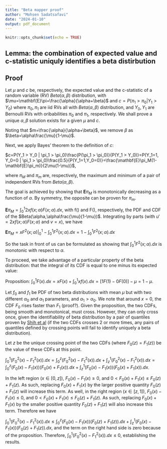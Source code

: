 ```yaml
---
title: "Beta mapper proof"
author: "Mohsen Sadatsafavi"
date: "2024-01-10"
output: pdf_document
---
```


```r
knitr::opts_chunk$set(echo = TRUE)
```

## Lemma: the combination of expected value and c-statistic uniquly identifies a beta distirbution

## Proof
Let $\mu$ and $c$ be, respectively, the expected value and the c-statistic of a random variable (RV) $Beta(\alpha,\beta)$ distribution, with $\mu=\mathbf{E}\pi=\frac{\alpha}{\alpha+\beta}$ and $c=P(\pi_1 > \pi_0 | Y_1 > Y_0)$ where $\pi_0, \pi_1$ are iid RVs all with $Beta(\alpha,\beta)$ distribution, and $Y_0, Y_1$ are Bernoulli RVs with oribabilities $\pi_0$ and $\pi_1$, respectively. We shall prove a unique $\alpha, \beta$ solution exists for a given $\mu$ and $c$. 

Noting that $m=\frac{\alpha}{\alpha+\beta}$, we remove $\beta$ as $\beta=\alpha\frac{\mu}{1-\mu}$.

Next, we apply Bayes' theorem to the definition of $c$:

$c=P(Y_1 > Y_0 | \pi_1 > \pi_0)\frac{P(\pi_1 > \pi_0)}{P(Y_1 > Y_0)}=P(Y_1=1, Y_0=0 | \pi_1 > \pi_0)\frac{0.5}{P(Y_1=1,Y_0=0)}=\frac{\mathbf{E}\pi_M(1-\mathbf{E}\pi_m)}{2\mu(1-\mu)}$,

where $\pi_M$ and $\pi_m$ are, respectively, the maximum and minimum of a pair of independent RVs from $Beta(\alpha,\beta)$.

The goal is achieved by showing that $\mathbf{E}\pi_M$ is monotonically decreasing as a function of $\alpha$. By symmetry, the opposite can be proven for $\pi_m$.

$\mathbf{E}\pi_M=\int_0^1 2xf(x;\alpha)F(x;\alpha).dx$, with f() and F(), respectively, the PDF and CDF of the $Beta(\alpha,\alpha\frac{\mu}{1-\mu})$. Integrating by parts (with $u'=2xf(x;\alpha)F(x;\alpha)$ and $v=x$), we have

$\mathbf{E}\pi_M=xF^2(x;\alpha)|_0^1-\int_0^1F^2(x;\alpha).dx=1-\int_0^1F^2(x;\alpha).dx$

So the task in front of us can be formulated as showing that $\int_0^1F^2(x;\alpha).dx$ is monotonic with respect to $\alpha$. 

To proceed, we take advantage of a particular property of the beta distribution: that the integral of its CDF is equal to one minus its expected value:

Proposition: $\int_0^1 F(x).dx = xF(x) + \int_0^1 x f(x).dx = [1F(1)-0F(0)] - \mu = 1-\mu$. 

Let $f_0$ and $f_1$ be PDF of two beta distributions with mean $\mu$ but with two different $\alpha_0$ and $\alpha_1$ parameters, and $\alpha_1>\alpha_0$. We note that around $x=0$, the CDF $F_0$ rises faster than $F_1$ (proof?). Given the proposition, the two CDFs, being smooth and monotonical, must cross. However, they can only cross once, given the identifiability of beta distribution by a pair of quantiles proven by [Shih et al](https://www.tandfonline.com/doi/full/10.1080/00949655.2014.914513) (if the two CDFs crosses 2 or  more times, any pairs of quantiles defined by crossing points will fail to identify uniquely a beta distribution).

Let $z$ be the unique crossing point of the two CDFs (where $F_0(z)=F_1(z)$) be the value of these CDFs at this point.

$\int_0^1 (F_0^2(x)-F_1^2(x)).dx=\int_0^z (F_0^2(x)-F_1^2(x)).dx+\int_z^1 (F_0^2(x)-F_1^2(x)).dx=\int_0^z (F_0(x)-F_1(x))(F_0(x)+F_1(x)).dx+\int_z^1 (F_0(x)-F_1(x))(F_0(x)+F_1(x)).dx$.

In the left region ($x\in[0,z]$), $F_0(x)-F_1(x)\ge0$, and $0<F_0(x)+F_1(x)\le F_0(z)+F_1(z)$. As such, replacing $F_0(x)+F_1(x)$ by the larger positive quantity $F_0(z)+F_1(z)$ will increase this term. As well, in the right region ($x\in[z,1]$), $F_0(x)-F_1(x)\le 0$, and $0<F_0(x)+F_1(x) \le F_0(z)+F_1(z)$. As such, replacing $F_0(x)+F_1(x)$ by the smaller positive quantity $F_0(z)+F_1(z)$ will also increase this term. Therefore we have

$\int_0^1 (F_0^2(x)-F_1^2(x)).dx \le \int_0^z (F_0(x)-F_1(x))(F_0(z)+F_1(z)).dx+\int_z^1 (F_0(x)-F_1(x))(F_0(z)+F_1(z)).dx$, and the term on the right hand side is zero because of the proposition. Therefore, $\int_0^1 (F_0^2(x)-F_1^2(x)).dx \le 0$, establishing the results.
